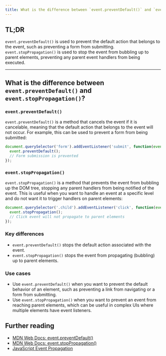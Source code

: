 ```yaml
---
title: What is the difference between `event.preventDefault()` and `event.stopPropagation()`?
---
```


## TL;DR

`event.preventDefault()` is used to prevent the default action that belongs to the event, such as preventing a form from submitting. `event.stopPropagation()` is used to stop the event from bubbling up to parent elements, preventing any parent event handlers from being executed.

---

## What is the difference between `event.preventDefault()` and `event.stopPropagation()`?

### `event.preventDefault()`

`event.preventDefault()` is a method that cancels the event if it is cancelable, meaning that the default action that belongs to the event will not occur. For example, this can be used to prevent a form from being submitted:

```javascript
document.querySelector('form').addEventListener('submit', function(event) {
  event.preventDefault();
  // Form submission is prevented
});
```

### `event.stopPropagation()`

`event.stopPropagation()` is a method that prevents the event from bubbling up the DOM tree, stopping any parent handlers from being notified of the event. This is useful when you want to handle an event at a specific level and do not want it to trigger handlers on parent elements:

```javascript
document.querySelector('.child').addEventListener('click', function(event) {
  event.stopPropagation();
  // Click event will not propagate to parent elements
});
```

### Key differences

- `event.preventDefault()` stops the default action associated with the event.
- `event.stopPropagation()` stops the event from propagating (bubbling) up to parent elements.

### Use cases

- Use `event.preventDefault()` when you want to prevent the default behavior of an element, such as preventing a link from navigating or a form from submitting.
- Use `event.stopPropagation()` when you want to prevent an event from reaching parent elements, which can be useful in complex UIs where multiple elements have event listeners.

## Further reading

- [MDN Web Docs: event.preventDefault()](https://developer.mozilla.org/en-US/docs/Web/API/Event/preventDefault)
- [MDN Web Docs: event.stopPropagation()](https://developer.mozilla.org/en-US/docs/Web/API/Event/stopPropagation)
- [JavaScript Event Propagation](https://javascript.info/bubbling-and-capturing)

